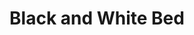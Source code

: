---
title: "Black and White Bed"
meta_title: "Black and White Bed craft"
description: "Craft de Black and White Bed"
rank: "c"
draft: false
name: "Black and White Bed"
recipe_img: "https://wiki.pokexgames.com/images/b/bd/BlackWhite_Bed1.png"
level: 49
craft_time: 5400
result: 1
value_npc: 1
ingredients:
  - name: "White Bed"
    quantity: 1
    item_img: "https://wiki.pokexgames.com/images/7/76/White_Bed.png"
    value_npc: 1
  - name: "Malefic Tapestry"
    quantity: 1
    item_img: "https://wiki.pokexgames.com/images/3/3e/Malefic_Tapestry.png"
    value_npc: 1
  - name: "Planks"
    quantity: 40
    item_img: "https://wiki.pokexgames.com/images/b/b9/Planks.png"
    value_npc: 1
---